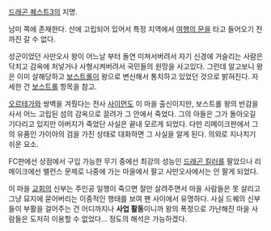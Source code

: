 [[드래곤 퀘스트3]]의 지명.

남미 쪽에 존재한다. 산에 고립되어 있어서 특정 지역에서 [[여행의 문]]을 타고 들어오기 전까진 갈 수 없다.

성군이었던 사만오사 왕이 어느날 부터 돌연 미쳐서버려서 자기 신경에 거슬리는 사람은 닥치고 감옥에 처넣거나 사형시켜버려서 국민들의 원망을 사고있다. 그런데 알고보니 왕은 이미 살해당하고 [[보스트롤]]이 왕으로 변신해서 통치하고 있었던 것으로 밝혀진다. 자세한 건 [[보스트롤]] 항목을 참고.

[[오르테가]]와 쌍벽을 겨뤘다는 전사 [[사이먼]]도 이 마을 출신이지만, 보스트롤 왕의 반감을 사서 어느 고립된 섬의 감옥으로 끌려가 그 안에서 죽었다. 그의 아들은 그가 돌아오길 기다리고 있지만 아버지가 죽었단 사실은 끝내 모르게 되었다. 다만 리메이크판에서 그의 유품인 가이아의 검을 가진 상태로 대화하면 그 사실을 알게 된다. 의외로 지나치기 쉬운 요소.

FC판에선 상점에서 구입 가능한 무기 중에선 최강의 성능인 [[드래곤 킬러]]를 팔았으나 리메이크에선 밸런스 문제로 나중에 가는 마을에서 팔고 사만오사에서는 안 팔게 되었다.

이 마을 [[교회]]의 신부는 주인공 일행이 죽으면 잘만 살려주면서 마을 사람들은 못 살리고 그냥 묘지에 묻어버리는 이중적인 행태를 보여 팬 사이에서 유명하다. 사실 드퀘의 신부들이 부활을 걸어주는 건 어디까지나 '''사업 활동'''이니까 왕의 폭정으로 가난해진 마을 사람들은 도저히 이용할 수 없었다... 정도의 해석은 가능하겠다.
